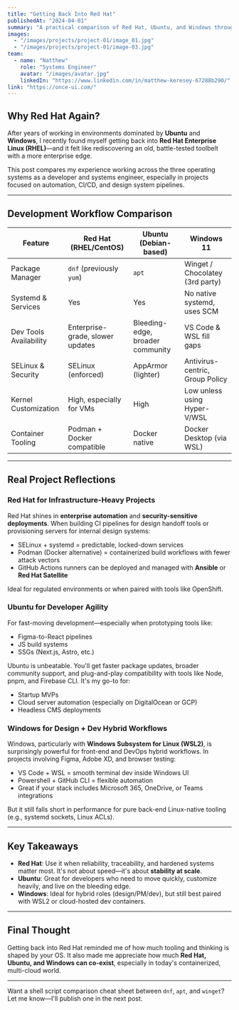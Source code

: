 ---
title: "Getting Back Into Red Hat"
publishedAt: "2024-04-01"
summary: "A practical comparison of Red Hat, Ubuntu, and Windows through the lens of development, automation, and infrastructure."
images:
  - "/images/projects/project-01/image_01.jpg"
  - "/images/projects/project-01/image-03.jpg"
team:
  - name: "Natthew"
    role: "Systems Engineer"
    avatar: "/images/avatar.jpg"
    linkedIn: "https://www.linkedin.com/in/matthew-keresey-67288b290/"
link: "https://once-ui.com/"
---

## Why Red Hat Again?

After years of working in environments dominated by **Ubuntu** and **Windows**, I recently found myself getting back into **Red Hat Enterprise Linux (RHEL)**—and it felt like rediscovering an old, battle-tested toolbelt with a more enterprise edge.

This post compares my experience working across the three operating systems as a developer and systems engineer, especially in projects focused on automation, CI/CD, and design system pipelines.

---

##  Development Workflow Comparison

| Feature                         | **Red Hat (RHEL/CentOS)**       | **Ubuntu (Debian-based)**        | **Windows 11**                    |
|----------------------------------|----------------------------------|----------------------------------|-----------------------------------|
| Package Manager                 | `dnf` (previously `yum`)         | `apt`                             | Winget / Chocolatey (3rd party)   |
| Systemd & Services              | Yes                              | Yes                              | No native systemd, uses SCM       |
| Dev Tools Availability          | Enterprise-grade, slower updates | Bleeding-edge, broader community | VS Code & WSL fill gaps           |
| SELinux & Security              | SELinux (enforced)               | AppArmor (lighter)               | Antivirus-centric, Group Policy   |
| Kernel Customization            | High, especially for VMs         | High                              | Low unless using Hyper-V/WSL      |
| Container Tooling               | Podman + Docker compatible       | Docker native                    | Docker Desktop (via WSL)          |

---

##  Real Project Reflections

### Red Hat for Infrastructure-Heavy Projects

Red Hat shines in **enterprise automation** and **security-sensitive deployments**. When building CI pipelines for design handoff tools or provisioning servers for internal design systems:
- SELinux + systemd = predictable, locked-down services
- Podman (Docker alternative) = containerized build workflows with fewer attack vectors
- GitHub Actions runners can be deployed and managed with **Ansible** or **Red Hat Satellite**

Ideal for regulated environments or when paired with tools like OpenShift.

### Ubuntu for Developer Agility

For fast-moving development—especially when prototyping tools like:
- Figma-to-React pipelines
- JS build systems
- SSGs (Next.js, Astro, etc.)

Ubuntu is unbeatable. You'll get faster package updates, broader community support, and plug-and-play compatibility with tools like Node, pnpm, and Firebase CLI. It's my go-to for:
- Startup MVPs
- Cloud server automation (especially on DigitalOcean or GCP)
- Headless CMS deployments

### Windows for Design + Dev Hybrid Workflows

Windows, particularly with **Windows Subsystem for Linux (WSL2)**, is surprisingly powerful for front-end and DevOps hybrid workflows. In projects involving Figma, Adobe XD, and browser testing:
- VS Code + WSL = smooth terminal dev inside Windows UI
- Powershell + GitHub CLI = flexible automation
- Great if your stack includes Microsoft 365, OneDrive, or Teams integrations

But it still falls short in performance for pure back-end Linux-native tooling (e.g., systemd sockets, Linux ACLs).

---

##  Key Takeaways

- **Red Hat**: Use it when reliability, traceability, and hardened systems matter most. It's not about speed—it's about **stability at scale**.
- **Ubuntu**: Great for developers who need to move quickly, customize heavily, and live on the bleeding edge.
- **Windows**: Ideal for hybrid roles (design/PM/dev), but still best paired with WSL2 or cloud-hosted dev containers.

---

## Final Thought

Getting back into Red Hat reminded me of how much tooling and thinking is shaped by your OS. It also made me appreciate how much **Red Hat, Ubuntu, and Windows can co-exist**, especially in today's containerized, multi-cloud world.

---

Want a shell script comparison cheat sheet between `dnf`, `apt`, and `winget`? Let me know—I'll publish one in the next post.
